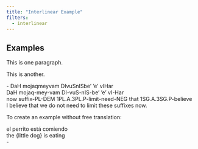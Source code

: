 ```yaml
---
title: "Interlinear Example"
filters:
  - interlinear
---
```


## Examples

This is one paragraph.

This is another.

::: {#klingon .ex}
| - DaH mojaqmeyvam DIvuSnISbe’ ’e’ vIHar
| DaH mojaq-mey-vam DI-vuS-nIS-be’ ’e’ vI-Har
| now suffix-PL-DEM 1PL.A.3PL.P-limit-need-NEG that 1SG.A.3SG.P-believe
| I believe that we do not need to limit these suffixes now.
:::

To create an example without free translation:

::: ex
| el perrito está comiendo
| the {little dog} is eating
| -
:::